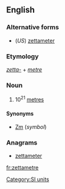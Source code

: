 ==English==

===Alternative forms===
* (''US'') [[zettameter]]

===Etymology===
''[[zetta-]]'' + ''[[metre]]''

===Noun===
{{en-noun}}

# 10<sup>21</sup> [[metre]]s

====Synonyms====
* [[Zm]] (''symbol'')

===Anagrams===
* [[zettameter#English|zettameter]]

[[Category:SI units]]

[[fr:zettametre]]